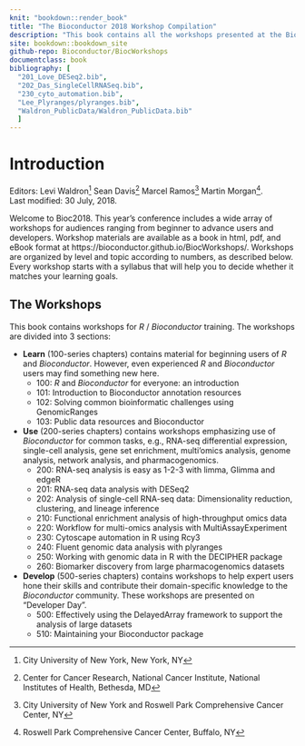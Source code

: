 ```yaml
---
knit: "bookdown::render_book"
title: "The Bioconductor 2018 Workshop Compilation"
description: "This book contains all the workshops presented at the Bioconductor 2018 Conference"
site: bookdown::bookdown_site
github-repo: Bioconductor/BiocWorkshops
documentclass: book
bibliography: [
  "201_Love_DESeq2.bib",
  "202_Das_SingleCellRNASeq.bib",
  "230_cyto_automation.bib",
  "Lee_Plyranges/plyranges.bib",
  "Waldron_PublicData/Waldron_PublicData.bib"
  ]
---
```


# Introduction

Editors:
    Levi Waldron^[City University of New York, New York, NY]
    Sean Davis^[Center for Cancer Research, National Cancer Institute, National Institutes of Health, Bethesda, MD]
    Marcel Ramos^[City University of New York and Roswell Park Comprehensive Cancer Center, NY]
    Martin Morgan^[Roswell Park Comprehensive Cancer Center, Buffalo, NY].
    <br/>
Last modified: 30 July, 2018.

Welcome to Bioc2018. This year's conference includes a wide array of workshops for audiences ranging from beginner to advance users and developers. Workshop materials are available as a book in html, pdf, and eBook format at https://bioconductor.github.io/BiocWorkshops/. Workshops are organized by level and topic according to numbers, as described below. Every workshop starts with a syllabus that will help you to decide whether it matches your learning goals. 

## The Workshops

This book contains workshops for _R_ / _Bioconductor_
training. The workshops are divided into 3 sections:

- **Learn** (100-series chapters) contains material for beginning
  users of _R_ and _Bioconductor_. However, even experienced _R_ and _Bioconductor_ 
  users may find something new here. 
    - 100: _R_ and _Bioconductor_ for everyone: an introduction
    - 101: Introduction to Bioconductor annotation resources
    - 102: Solving common bioinformatic challenges using GenomicRanges
    - 103: Public data resources and Bioconductor

- **Use** (200-series chapters) contains workshops emphasizing use of
  _Bioconductor_ for common tasks, e.g., RNA-seq differential
  expression, single-cell analysis, gene set enrichment, multi'omics analysis, 
  genome analysis, network analysis, and pharmacogenomics.
    - 200: RNA-seq analysis is easy as 1-2-3 with limma, Glimma and edgeR
    - 201: RNA-seq data analysis with DESeq2
    - 202: Analysis of single-cell RNA-seq data: Dimensionality reduction, clustering, and lineage inference
    - 210: Functional enrichment analysis of high-throughput omics data
    - 220: Workflow for multi-omics analysis with MultiAssayExperiment
    - 230: Cytoscape automation in R using Rcy3
    - 240: Fluent genomic data analysis with plyranges
    - 250: Working with genomic data in R with the DECIPHER package
    - 260: Biomarker discovery from large pharmacogenomics datasets
    
- **Develop** (500-series chapters) contains workshops to help expert
  users hone their skills and contribute their domain-specific
  knowledge to the _Bioconductor_ community. These workshops are presented
  on "Developer Day". 
    - 500: Effectively using the DelayedArray framework to support the analysis of large datasets
    - 510: Maintaining your Bioconductor package

[Bioconductor 2018 Conference]: https://bioc2018.bioconductor.org/
